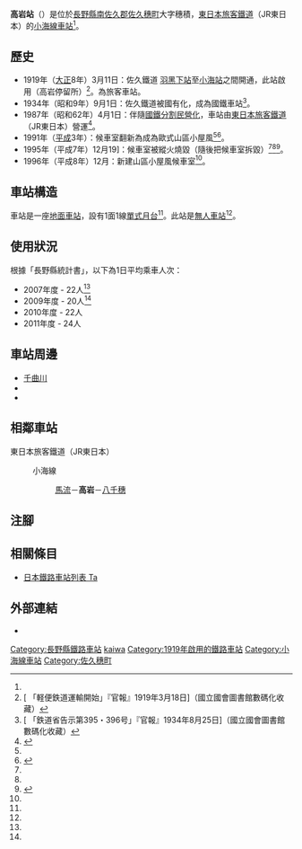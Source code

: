 {{NoteTA
|T=zh-hans:高岩站 (长野县);zh-hk:高岩站 (長野縣);zh-tw:高岩車站 (長野縣);
|1=zh-hans:高岩站;zh-hk:高岩站;zh-tw:高岩車站;
}}
{{Infobox station
|公司色 = green
|站名 = 高岩
|圖片 = JR-East-Koumi-line-Takaiwa-Station.jpg
|圖片說明 = 月台
|日文原名 = 高岩
|平假名 = たかいわ
|羅馬拼音 = Takaiwa
|副站名 = 
|電報略號 = タカ<ref name="nagano-zeneki">{{Cite book|author=信濃毎日新聞社出版部 |title=長野県鉄道全駅 増補改訂版 |publisher=信濃毎日新聞社 |date=2011-07-24 |isbn=9784784071647 |page=150|language=ja}}</ref>
|所在地 = {{JPN}}[[長野縣|長野縣]][[南佐久郡|南佐久郡]][[佐久穗町|佐久穗町]]大字穗積<ref name="nagano-zeneki"/>
|座標 = {{coord|36|6|57.02|N|138|28|38.50|E|type:railwaystation_region:JP-24|display=inline,title}}
|車站構造 = [[地面車站|地面車站]]
|月台配置 = 1面1線<ref name="nagano-zeneki"/>
|啟用年月日 = 1919年（[[大正|大正]]8年）3月11日<ref name="nagano-zeneki"/>
|廢站年月日 = 
|乘客人數 = 24
|上下車人次 = 
|統計年度 = 2011
|轉車 = 
|全寬備註 = [[無人車站|無人車站]]<ref name="nagano-zeneki"/><br />海拔：812.9米<ref name="nagano-zeneki"/>
|adjacent = {{Adjacent stations|system=東日本旅客鐵道|line=小海線|left=馬流|right=八千穗|note-left=1.8km|note-mid=距離[[小淵澤站|小淵澤]]51.7km|note-right=2.2km}}
}}
'''高岩站'''（{{jpn|j=高岩駅|hg=たかいわえき|rm=Takaiwa eki|f=y}}）是位於[[長野縣|長野縣]][[南佐久郡|南佐久郡]][[佐久穗町|佐久穗町]]大字穗積，[[東日本旅客鐵道|東日本旅客鐵道]]（JR東日本）的[[小海線|小海線]][[鐵路車站|車站]]<ref name="nagano-zeneki"/>。

== 歷史 ==
* 1919年（[[大正|大正]]8年）3月11日：佐久鐵道 [[羽黑下站|羽黑下站]]至[[小海站|小海站]]之間開通，此站啟用（高岩停留所）<ref>[{{NDLDC|2954099/6}} 「軽便鉄道運輸開始」『官報』1919年3月18日]（國立國會圖書館數碼化收藏）</ref>。為旅客車站。
* 1934年（昭和9年）9月1日：佐久鐵道被國有化，成為國鐵車站<ref>[{{NDLDC|2958772/3}} 「鉄道省告示第395・396号」『官報』1934年8月25日]（國立國會圖書館數碼化收藏）</ref>。
* 1987年（昭和62年）4月1日：伴隨[[國鐵分割民營化|國鐵分割民營化]]，車站由[[東日本旅客鐵道|東日本旅客鐵道]]（JR東日本）營運<ref>{{Cite book|author={{Translink|ja|曽根悟|曾根悟}}（監修） |title=週刊 歴史でめぐる鉄道全路線 国鉄・JR |editor=朝日新聞出版分冊百科編集部（編集） |publisher={{Translink|ja|朝日新聞出版}} |series=週刊朝日百科 |volume=3号 飯田線・身延線・小海線 |date=2009-07-26 |page=27 |language=ja}}</ref>。
* 1991年（[[平成|平成]]3年）：候車室翻新為成為歐式山區小屋風<ref name="nagano-zeneki"/><ref name="shinmai1996">{{Cite news |title=八千穂村・小海線高岩駅の待合所 焼失から1年、近く着工 |newspaper={{Translink|ja|信濃毎日新聞}} |date=1996-12-04 |accessdate=2017-09-25 |page=16（朝刊・東信2） |language=ja}}</ref>。 
* 1995年（平成7年）12月19]：候車室被縱火燒毀（隨後把候車室拆毀）<ref name="nagano-zeneki"/><ref name="shinmai1996"/><ref>{{Cite news |title=JR小海線の馬流駅でぼや |newspaper={{Translink|ja|信濃毎日新聞}} |date=1997-03-19 |accessdate=2017-09-25 |page=7（夕刊） |language=ja}}</ref>。
* 1996年（平成8年）12月：新建山區小屋風候車室<ref name="shinmai1996"/>。

== 車站構造 ==
車站是一座[[地面車站|地面車站]]，設有1面1線[[單式月台|單式月台]]<ref name="nagano-zeneki"/>。此站是[[無人車站|無人車站]]<ref name="nagano-zeneki"/>。

== 使用狀況 ==
根據「長野縣統計書」，以下為1日平均乘車人次：
* 2007年度 - 22人<ref name="nagano-zeneki"/>
* 2009年度 - 20人<ref name="nagano-zeneki"/>
* 2010年度 - 22人
* 2011年度 - 24人

== 車站周邊 ==
* [[信濃川|千曲川]]
* {{Translink|ja|長野県小海高等学校|長野縣小海高等學校}}
* {{Translink|ja|国道141号|國道141號}}

== 相鄰車站 ==
; 東日本旅客鐵道（JR東日本）
: {{Color|green|■}}小海線
:: [[馬流站|馬流]]－'''高岩'''－[[八千穗站|八千穗]]
== 注腳 ==
{{Reflist}}
== 相關條目 ==
{{commonscat|Takaiwa Station (Nagano)}}
* [[日本鐵路車站列表_Ta|日本鐵路車站列表 Ta]]
== 外部連結 ==
*{{外部連結/JR東日本車站|930|高岩}}{{ja icon}}
{{小海線}}
{{DEFAULTSORT:Takaiwa}}
[[Category:長野縣鐵路車站|Category:長野縣鐵路車站]]
[[Category:日本鐵路車站_Ta|kaiwa]]
[[Category:1919年啟用的鐵路車站|Category:1919年啟用的鐵路車站]]
[[Category:小海線車站|Category:小海線車站]]
[[Category:佐久穗町|Category:佐久穗町]]